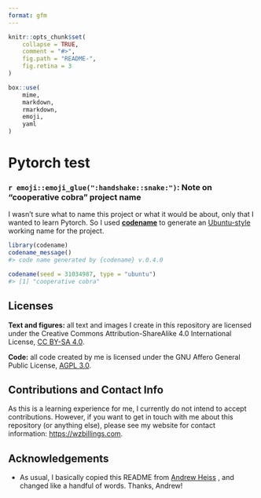 ```yaml
---
format: gfm
---
```


<!-- README.md is generated from README.qmd. Please edit that file instead. -->

```r
knitr::opts_chunk$set(
	collapse = TRUE,
	comment = "#>",
	fig.path = "README-",
	fig.retina = 3
)

box::use(
	mime,
	markdown,
	rmarkdown,
	emoji,
	yaml
)
```

# Pytorch test

<!-- badges: start -->
<!-- badges: end -->

### `r emoji::emoji_glue(":handshake::snake:")`: Note on "cooperative cobra" project name

I wasn't sure what to name this project or what it would be about, only that
I wanted to learn Pytorch. So I used [**codename**](https://svmiller.com/codename/)
to generate an  [Ubuntu-style](https://wiki.ubuntu.com/DevelopmentCodeNames)
working name for the project.

```r
library(codename)
codename_message()
#> code name generated by {codename} v.0.4.0

codename(seed = 31034987, type = "ubuntu")
#> [1] "cooperative cobra"
```

## Licenses

**Text and figures:** all text and images I create in this repository are
licensed under the Creative Commons Attribution-ShareAlike 4.0 International
License, [CC BY-SA 4.0](https://creativecommons.org/licenses/by-sa/4.0/).

**Code:** all code created by me is licensed under the GNU Affero General
Public License, [AGPL 3.0](LICENSE.md).

## Contributions and Contact Info

As this is a learning experience for me, I currently do not intend to accept
contributions. However, if you want to get in touch with me about this
repository (or anything else), please see my website for contact information:
[https://wzbillings.com](https://wzbillings.com).

## Acknowledgements

* As usual, I basically copied this README from
[Andrew Heiss](https://github.com/andrewheiss/testy-turtle/blob/main/README.qmd/)
, and changed like a handful of words. Thanks, Andrew!

<!-- END OF FILE -->
